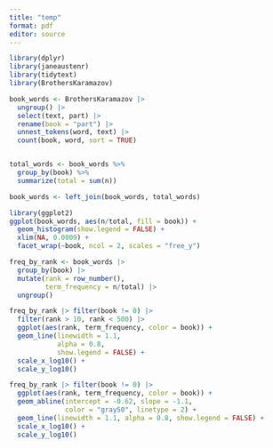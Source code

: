 ```yaml
---
title: "temp"
format: pdf
editor: source
---
```


```r
library(dplyr)
library(janeaustenr)
library(tidytext)
library(BrothersKaramazov)

book_words <- BrothersKaramazov |>
  ungroup() |>
  select(text, part) |>
  rename(book = "part") |>
  unnest_tokens(word, text) |>
  count(book, word, sort = TRUE)


total_words <- book_words %>% 
  group_by(book) %>% 
  summarize(total = sum(n))

book_words <- left_join(book_words, total_words)

library(ggplot2)
ggplot(book_words, aes(n/total, fill = book)) +
  geom_histogram(show.legend = FALSE) +
  xlim(NA, 0.0009) +
  facet_wrap(~book, ncol = 2, scales = "free_y")

freq_by_rank <- book_words |>
  group_by(book) |> 
  mutate(rank = row_number(), 
         term_frequency = n/total) |>
  ungroup()

freq_by_rank |> filter(book != 0) |>
  filter(rank > 10, rank < 500) |>
  ggplot(aes(rank, term_frequency, color = book)) + 
  geom_line(linewidth = 1.1,
            alpha = 0.8,
            show.legend = FALSE) + 
  scale_x_log10() +
  scale_y_log10()

freq_by_rank |> filter(book != 0) |>
  ggplot(aes(rank, term_frequency, color = book)) + 
  geom_abline(intercept = -0.62, slope = -1.1, 
              color = "gray50", linetype = 2) +
  geom_line(linewidth = 1.1, alpha = 0.8, show.legend = FALSE) + 
  scale_x_log10() +
  scale_y_log10()
```